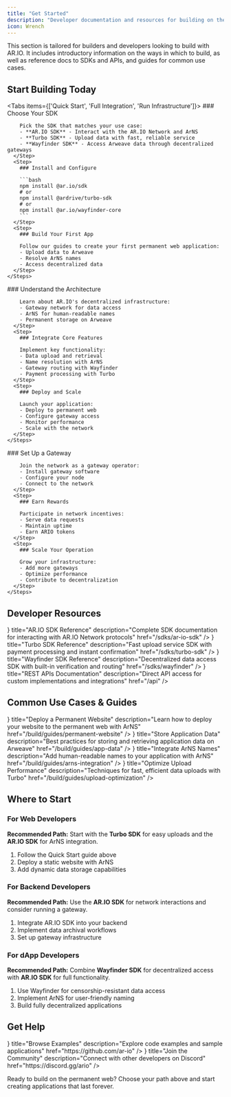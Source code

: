 ```yaml
---
title: "Get Started"
description: "Developer documentation and resources for building on the AR.IO ecosystem"
icon: Wrench
---
```



This section is tailored for builders and developers looking to build with AR.IO. It includes introductory information on the ways in which to build, as well as reference docs to SDKs and APIs, and guides for common use cases.

## Start Building Today

<Tabs items={['Quick Start', 'Full Integration', 'Run Infrastructure']}>
  <Tab value="Quick Start">
    <Steps>
      <Step>
        ### Choose Your SDK

        Pick the SDK that matches your use case:
        - **AR.IO SDK** - Interact with the AR.IO Network and ArNS
        - **Turbo SDK** - Upload data with fast, reliable service
        - **Wayfinder SDK** - Access Arweave data through decentralized gateways
      </Step>
      <Step>
        ### Install and Configure

        ```bash
        npm install @ar.io/sdk
        # or
        npm install @ardrive/turbo-sdk
        # or
        npm install @ar.io/wayfinder-core
        ```
      </Step>
      <Step>
        ### Build Your First App

        Follow our guides to create your first permanent web application:
        - Upload data to Arweave
        - Resolve ArNS names
        - Access decentralized data
      </Step>
    </Steps>

  </Tab>
  
  <Tab value="Full Integration">
    <Steps>
      <Step>
        ### Understand the Architecture

        Learn about AR.IO's decentralized infrastructure:
        - Gateway network for data access
        - ArNS for human-readable names
        - Permanent storage on Arweave
      </Step>
      <Step>
        ### Integrate Core Features

        Implement key functionality:
        - Data upload and retrieval
        - Name resolution with ArNS
        - Gateway routing with Wayfinder
        - Payment processing with Turbo
      </Step>
      <Step>
        ### Deploy and Scale

        Launch your application:
        - Deploy to permanent web
        - Configure gateway access
        - Monitor performance
        - Scale with the network
      </Step>
    </Steps>

  </Tab>
  
  <Tab value="Run Infrastructure">
    <Steps>
      <Step>
        ### Set Up a Gateway

        Join the network as a gateway operator:
        - Install gateway software
        - Configure your node
        - Connect to the network
      </Step>
      <Step>
        ### Earn Rewards

        Participate in network incentives:
        - Serve data requests
        - Maintain uptime
        - Earn ARIO tokens
      </Step>
      <Step>
        ### Scale Your Operation

        Grow your infrastructure:
        - Add more gateways
        - Optimize performance
        - Contribute to decentralization
      </Step>
    </Steps>

  </Tab>
</Tabs>

## Developer Resources

<Cards>
  <Card
    icon={<Image src="/ario.svg" alt="AR.IO SDK" width={24} height={24} />}
    title="AR.IO SDK Reference"
    description="Complete SDK documentation for interacting with AR.IO Network protocols"
    href="/sdks/ar-io-sdk"
  />
  <Card
    icon={<Image src="/turbo.svg" alt="Turbo SDK" width={24} height={24} />}
    title="Turbo SDK Reference"
    description="Fast upload service SDK with payment processing and instant confirmation"
    href="/sdks/turbo-sdk"
  />
  <Card
    icon={
      <Image src="/wayfinder.svg" alt="Wayfinder SDK" width={24} height={24} />
    }
    title="Wayfinder SDK Reference"
    description="Decentralized data access SDK with built-in verification and routing"
    href="/sdks/wayfinder"
  />
  <Card
    icon={<Code />}
    title="REST APIs Documentation"
    description="Direct API access for custom implementations and integrations"
    href="/api"
  />
</Cards>

## Common Use Cases & Guides

<Cards>
  <Card
    icon={<Rocket />}
    title="Deploy a Permanent Website"
    description="Learn how to deploy your website to the permanent web with ArNS"
    href="/build/guides/permanent-website"
  />
  <Card
    icon={<Database />}
    title="Store Application Data"
    description="Best practices for storing and retrieving application data on Arweave"
    href="/build/guides/app-data"
  />
  <Card
    icon={<Network />}
    title="Integrate ArNS Names"
    description="Add human-readable names to your application with ArNS"
    href="/build/guides/arns-integration"
  />
  <Card
    icon={<Zap />}
    title="Optimize Upload Performance"
    description="Techniques for fast, efficient data uploads with Turbo"
    href="/build/guides/upload-optimization"
  />
</Cards>

## Where to Start

### For Web Developers

**Recommended Path:** Start with the **Turbo SDK** for easy uploads and the **AR.IO SDK** for ArNS integration.

1. Follow the Quick Start guide above
2. Deploy a static website with ArNS
3. Add dynamic data storage capabilities

### For Backend Developers

**Recommended Path:** Use the **AR.IO SDK** for network interactions and consider running a gateway.

1. Integrate AR.IO SDK into your backend
2. Implement data archival workflows
3. Set up gateway infrastructure

### For dApp Developers

**Recommended Path:** Combine **Wayfinder SDK** for decentralized access with **AR.IO SDK** for full functionality.

1. Use Wayfinder for censorship-resistant data access
2. Implement ArNS for user-friendly naming
3. Build fully decentralized applications

## Get Help

<Cards>
  <Card
    icon={<BookOpen />}
    title="Browse Examples"
    description="Explore code examples and sample applications"
    href="https://github.com/ar-io"
  />
  <Card
    icon={<Network />}
    title="Join the Community"
    description="Connect with other developers on Discord"
    href="https://discord.gg/ario"
  />
</Cards>

Ready to build on the permanent web? Choose your path above and start creating applications that last forever.
